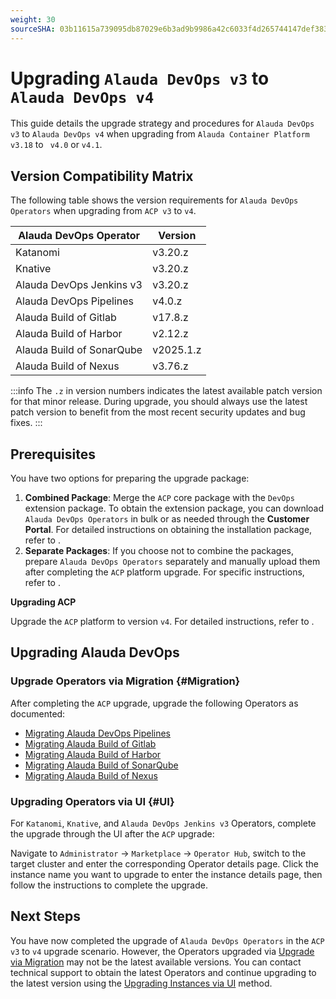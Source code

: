 ```yaml
---
weight: 30
sourceSHA: 03b11615a739095db87029e6b3ad9b9986a42c6033f4d265744147def3832b5a
---
```


# Upgrading `Alauda DevOps v3` to `Alauda DevOps v4`

This guide details the upgrade strategy and procedures for `Alauda DevOps v3` to `Alauda DevOps v4`  when upgrading from `Alauda Container Platform v3.18`  to ` v4.0`  or  `v4.1`.

## Version Compatibility Matrix

The following table shows the version requirements for `Alauda DevOps Operators` when upgrading from `ACP v3` to `v4`.

| Alauda DevOps Operator    | Version   |
| ------------------------- | --------- |
| Katanomi                  | v3.20.z   |
| Knative                   | v3.20.z   |
| Alauda DevOps Jenkins v3  | v3.20.z   |
| Alauda DevOps Pipelines   | v4.0.z    |
| Alauda Build of Gitlab    | v17.8.z   |
| Alauda Build of Harbor    | v2.12.z   |
| Alauda Build of SonarQube | v2025.1.z |
| Alauda Build of Nexus     | v3.76.z   |

:::info
The `.z` in version numbers indicates the latest available patch version for that minor release. During upgrade, you should always use the latest patch version to benefit from the most recent security updates and bug fixes.
:::

## Prerequisites

You have two options for preparing the upgrade package:

1. **Combined Package**: Merge the `ACP` core package with the `DevOps` extension package. To obtain the extension package, you can download `Alauda DevOps Operators` in bulk or as needed through the **Customer Portal**. For detailed instructions on obtaining the installation package, refer to <ExternalSiteLink name="container_platform" href="install/prepare/download.html" children="Downloading Operators" />.
2. **Separate Packages**: If you choose not to combine the packages, prepare `Alauda DevOps Operators` separately and manually upload them after completing the `ACP` platform upgrade. For specific instructions, refer to <ExternalSiteLink name="container_platform" href="ui/cli_tools/#downloading-the-tool" children="Uploading Operators" />.

**Upgrading ACP**

Upgrade the `ACP` platform to version `v4`. For detailed instructions, refer to <ExternalSiteLink name="container_platform" href="upgrade/overview.html" children="Upgrading Container Platform" />.

## Upgrading Alauda DevOps

### Upgrade Operators via Migration {#Migration}

After completing the `ACP` upgrade, upgrade the following Operators as documented:

- [Migrating Alauda DevOps Pipelines](https://docs.alauda.io/devops/4.0/upgrade/migrating-tekton-v3-to-v4.md.html)
- [Migrating Alauda Build of Gitlab](https://docs.alauda.io/alauda-build-of-gitlab/17.8/upgrade/02_14_upgrade_to_17.html)
- [Migrating Alauda Build of Harbor](https://docs.alauda.io/alauda-build-of-harbor/2.12/upgrade/01_upgrade_2.6.4_to_2.12.html)
- [Migrating Alauda Build of SonarQube](https://docs.alauda.io/alauda-build-of-sonarqube/2025.1/upgrade/05_upgrade_to_2025.1.0.html)
- [Migrating Alauda Build of Nexus](https://docs.alauda.io/alauda-build-of-nexus/3.76/upgrade/migrate_to_3.76.0.html)

### Upgrading Operators via UI {#UI}

For `Katanomi`, `Knative`, and `Alauda DevOps Jenkins v3` Operators, complete the upgrade through the UI after the `ACP` upgrade:

Navigate to `Administrator` -> `Marketplace` -> `Operator Hub`, switch to the target cluster and enter the corresponding Operator details page. Click the instance name you want to upgrade to enter the instance details page, then follow the instructions to complete the upgrade.

## Next Steps

You have now completed the upgrade of `Alauda DevOps Operators` in the `ACP v3` to `v4` upgrade scenario. However, the Operators upgraded via [Upgrade via Migration](#Migration) may not be the latest available versions. You can contact technical support to obtain the latest Operators and continue upgrading to the latest version using the [Upgrading Instances via UI](#UI) method.

